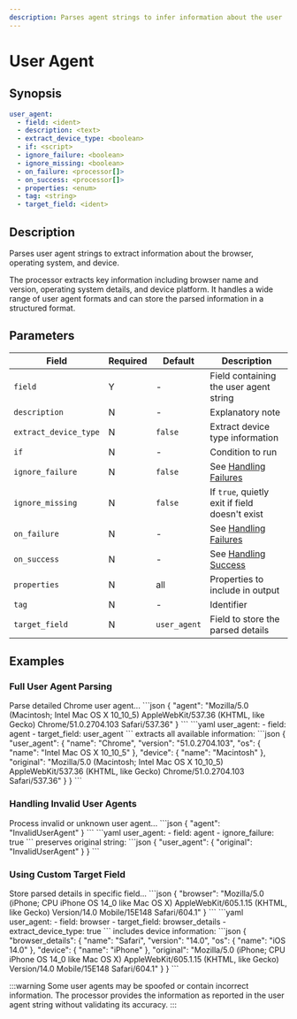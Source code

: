 ```yaml
---
description: Parses agent strings to infer information about the user
---
```


# User Agent

## Synopsis

```yaml {2}
user_agent:
  - field: <ident>
  - description: <text>
  - extract_device_type: <boolean>
  - if: <script>
  - ignore_failure: <boolean>
  - ignore_missing: <boolean>
  - on_failure: <processor[]>
  - on_success: <processor[]>
  - properties: <enum>
  - tag: <string>
  - target_field: <ident>
```

## Description

Parses user agent strings to extract information about the browser, operating system, and device.

The processor extracts key information including browser name and version, operating system details, and device platform. It handles a wide range of user agent formats and can store the parsed information in a structured format.

## Parameters

|Field|Required|Default|Description|
|---|---|---|---|
|`field`|Y|-|Field containing the user agent string|
|`description`|N|-|Explanatory note|
|`extract_device_type`|N|`false`|Extract device type information|
|`if`|N|-|Condition to run|
|`ignore_failure`|N|`false`|See [Handling Failures](../handling-failures.mdx)|
|`ignore_missing`|N|`false`|If `true`, quietly exit if field doesn't exist|
|`on_failure`|N|-|See [Handling Failures](../handling-failures.mdx)|
|`on_success`|N|-|See [Handling Success](../handling-success.mdx)|
|`properties`|N|all|Properties to include in output|
|`tag`|N|-|Identifier|
|`target_field`|N|`user_agent`|Field to store the parsed details|

## Examples

### Full User Agent Parsing

<ExampleGrid>
  <CommentCol>
    Parse detailed Chrome user agent...
  </CommentCol>
  <CodeCol>
    ```json
    {
      "agent": "Mozilla/5.0 (Macintosh; Intel Mac OS X 10_10_5) AppleWebKit/537.36 (KHTML, like Gecko) Chrome/51.0.2704.103 Safari/537.36"
    }
    ```
    ```yaml
    user_agent:
      - field: agent
      - target_field: user_agent
    ```
  </CodeCol>
  <CommentCol>
    extracts all available information:
  </CommentCol>
  <CodeCol>
    ```json
    {
      "user_agent": {
        "name": "Chrome",
        "version": "51.0.2704.103",
        "os": {
          "name": "Intel Mac OS X 10_10_5"
        },
        "device": {
          "name": "Macintosh"
        },
        "original": "Mozilla/5.0 (Macintosh; Intel Mac OS X 10_10_5) AppleWebKit/537.36 (KHTML, like Gecko) Chrome/51.0.2704.103 Safari/537.36"
      }
    }
    ```
  </CodeCol>
</ExampleGrid>

### Handling Invalid User Agents

<ExampleGrid>
  <CommentCol>
    Process invalid or unknown user agent...
  </CommentCol>
  <CodeCol>
    ```json
    {
      "agent": "InvalidUserAgent"
    }
    ```
    ```yaml
    user_agent:
      - field: agent
      - ignore_failure: true
    ```
  </CodeCol>
  <CommentCol>
    preserves original string:
  </CommentCol>
  <CodeCol>
    ```json
    {
      "user_agent": {
        "original": "InvalidUserAgent"
      }
    }
    ```
  </CodeCol>
</ExampleGrid>

### Using Custom Target Field

<ExampleGrid>
  <CommentCol>
    Store parsed details in specific field...
  </CommentCol>
  <CodeCol>
    ```json
    {
      "browser": "Mozilla/5.0 (iPhone; CPU iPhone OS 14_0 like Mac OS X) AppleWebKit/605.1.15 (KHTML, like Gecko) Version/14.0 Mobile/15E148 Safari/604.1"
    }
    ```
    ```yaml
    user_agent:
      - field: browser
      - target_field: browser_details
      - extract_device_type: true
    ```
  </CodeCol>
  <CommentCol>
    includes device information:
  </CommentCol>
  <CodeCol>
    ```json
    {
      "browser_details": {
        "name": "Safari",
        "version": "14.0",
        "os": {
          "name": "iOS 14.0"
        },
        "device": {
          "name": "iPhone"
        },
        "original": "Mozilla/5.0 (iPhone; CPU iPhone OS 14_0 like Mac OS X) AppleWebKit/605.1.15 (KHTML, like Gecko) Version/14.0 Mobile/15E148 Safari/604.1"
      }
    }
    ```
  </CodeCol>
</ExampleGrid>

:::warning
Some user agents may be spoofed or contain incorrect information. The processor provides the information as reported in the user agent string without validating its accuracy.
:::